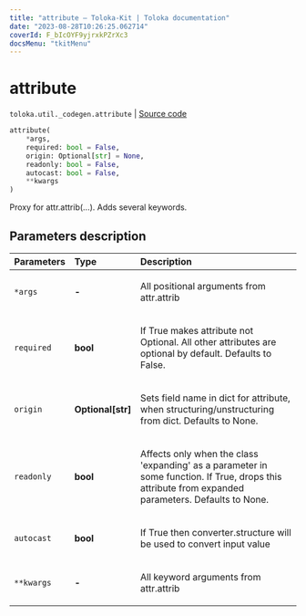 ```yaml
---
title: "attribute — Toloka-Kit | Toloka documentation"
date: "2023-08-28T10:26:25.062714"
coverId: F_bIcOYF9yjrxkPZrXc3
docsMenu: "tkitMenu"
---
```


# attribute

`toloka.util._codegen.attribute` | [Source code](https://github.com/Toloka/toloka-kit/blob/v1.2.1/src/util/_codegen.py#L326)

```python
attribute(
    *args,
    required: bool = False,
    origin: Optional[str] = None,
    readonly: bool = False,
    autocast: bool = False,
    **kwargs
)
```

Proxy for attr.attrib(...). Adds several keywords.

## Parameters description

| Parameters | Type | Description |
| :----------| :----| :-----------|
`*args`|**-**|<p>All positional arguments from attr.attrib</p>
`required`|**bool**|<p>If True makes attribute not Optional. All other attributes are optional by default. Defaults to False.</p>
`origin`|**Optional\[str\]**|<p>Sets field name in dict for attribute, when structuring/unstructuring from dict. Defaults to None.</p>
`readonly`|**bool**|<p>Affects only when the class 'expanding' as a parameter in some function. If True, drops this attribute from expanded parameters. Defaults to None.</p>
`autocast`|**bool**|<p>If True then converter.structure will be used to convert input value</p>
`**kwargs`|**-**|<p>All keyword arguments from attr.attrib</p>